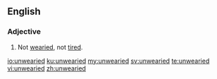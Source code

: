 ==English==
===Adjective===
{{en-adj}}

#Not [[wearied]], not [[tired]].

[[io:unwearied]]
[[ku:unwearied]]
[[my:unwearied]]
[[sv:unwearied]]
[[te:unwearied]]
[[vi:unwearied]]
[[zh:unwearied]]